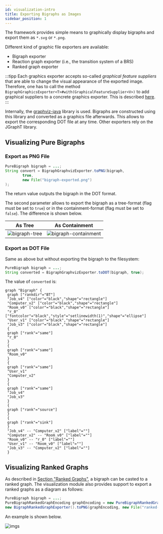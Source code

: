 ```yaml
---
id: visualization-intro
title: Exporting Bigraphs as Images
sidebar_position: 1
---
```


The framework provides simple means to graphically display bigraphs and
export them as `*.svg` or `*.png`.

Different kind of graphic file exporters are available:
- Bigraph exporter
- Reaction graph exporter (i.e., the transition system of a BRS)
- Ranked graph exporter

:::tipp
Each graphics exporter accepts so-called _graphical feature suppliers_ that are able to change the visual appearance of the exported image.
Therefore, one has to call the method `BigraphGraphicsExporter<T>#with(GraphicalFeatureSupplier<V>)` to add
graphical suppliers to a concrete graphics exporter.
This is described [here](visualization-styles).
:::

Internally, the [graphviz-java](https://github.com/nidi3/graphviz-java) library is used.
Bigraphs are constructed using this library and converted as a graphics file afterwards.
This allows to export the corresponding DOT file at any time.
Other exporters rely on the JGraphT library.

## Visualizing Pure Bigraphs

### Export as PNG File

```java
PureBigraph bigraph = ...;
String convert = BigraphGraphvizExporter.toPNG(bigraph,
        true,
        new File("bigraph-exported.png")
);
```

The return value outputs the bigraph in the DOT format.

The second parameter allows to export the bigraph as a tree-format (flag must be set to `true`) or in the containment-format (flag must be set to `false`).
The difference is shown below.

|As Tree | As Containment |
|---|---|
| ![bigraph-tree](../assets/visualization/ex_simple_tree.png) | ![bigraph-containment](../assets/visualization/ex_simple_nesting.png)  |

### Export as DOT File

Same as above but without exporting the bigraph to the filesystem:

```java
PureBigraph bigraph = ...;
String converted = BigraphGraphvizExporter.toDOT(bigraph, true);
```

The value of `converted` is:

```
graph "Bigraph" {
 graph ["rankdir"="BT"]
 "Job_v4" ["color"="black","shape"="rectangle"]
 "Computer_v2" ["color"="black","shape"="rectangle"]
 "Room_v0" ["color"="black","shape"="rectangle"]
 "r_0" ["fontcolor"="black","style"="setlinewidth(1)","shape"="ellipse"]
 "User_v1" ["color"="black","shape"="rectangle"]
 "Job_v3" ["color"="black","shape"="rectangle"]
 {
 graph ["rank"="same"]
 "r_0"
 }
 {
 graph ["rank"="same"]
 "Room_v0"
 }
 {
 graph ["rank"="same"]
 "User_v1"
 "Computer_v2"
 }
 {
 graph ["rank"="same"]
 "Job_v4"
 "Job_v3"
 }
 {
 graph ["rank"="source"]
 }
 {
 graph ["rank"="sink"]
 }
 "Job_v4" -- "Computer_v2" ["label"=""]
 "Computer_v2" -- "Room_v0" ["label"=""]
 "Room_v0" -- "r_0" ["label"=""]
 "User_v1" -- "Room_v0" ["label"=""]
 "Job_v3" -- "Computer_v2" ["label"=""]
 }
 ```

 ## Visualizing Ranked Graphs

 As described in [Section "Ranked Graphs"](../converter/rankedgraphs-converter), a bigraph can be casted to a ranked graph.
 The visualization module also provides support to export a ranked graphs as a diagram as follows:

```java
PureBigraph bigraph = ...;
PureBigraphRankedGraphEncoding graphEncoding = new PureBigraphRankedGraphEncoding(bigraph);
new BigraphRankedGraphExporter().toPNG(graphEncoding, new File("ranked-graph.png"));
```

An example is shown below.

![imgs](../assets/converter/rankedgraph-encoded.png)
